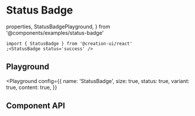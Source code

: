 # Status Badge

  properties,
  StatusBadgePlayground,
} from '@components/examples/status-badge'

```tsx copy
import { StatusBadge } from '@creation-ui/react'
;<StatusBadge status='success' />
```

## Playground

<Playground
  config={{
    name: 'StatusBadge',
    size: true,
    status: true,
    variant: true,
    content: true,
  }}
>
  <StatusBadgePlayground />
</Playground>

## Component API

<PropsTable
  properties={properties}
  name='StatusBadge'
  description='StatusBadge component props.'
/>
